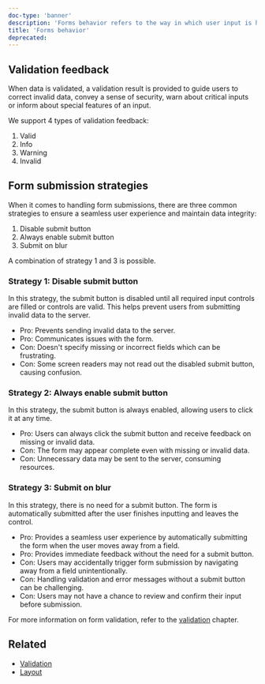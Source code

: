 ```yaml
---
doc-type: 'banner'
description: 'Forms behavior refers to the way in which user input is handled and validated within a form. It plays a crucial role in providing a seamless and user-friendly experience for form interactions.'
title: 'Forms behavior'
deprecated:
---
```


## Validation feedback

When data is validated, a validation result is provided to guide users to correct invalid data, convey a sense of security, warn about critical inputs or inform about special features of an input.

We support 4 types of validation feedback:

1. Valid
2. Info
3. Warning
4. Invalid

## Form submission strategies

When it comes to handling form submissions, there are three common strategies to ensure a seamless user experience and maintain data integrity:

1. Disable submit button
2. Always enable submit button
3. Submit on blur

A combination of strategy 1 and 3 is possible.

### Strategy 1: Disable submit button

In this strategy, the submit button is disabled until all required input controls are filled or controls are valid. This helps prevent users from submitting invalid data to the server.

- Pro: Prevents sending invalid data to the server.
- Pro: Communicates issues with the form.
- Con: Doesn't specify missing or incorrect fields which can be frustrating.
- Con: Some screen readers may not read out the disabled submit button, causing confusion.

### Strategy 2: Always enable submit button

In this strategy, the submit button is always enabled, allowing users to click it at any time.

- Pro: Users can always click the submit button and receive feedback on missing or invalid data.
- Con: The form may appear complete even with missing or invalid data.
- Con: Unnecessary data may be sent to the server, consuming resources.

### Strategy 3: Submit on blur

In this strategy, there is no need for a submit button. The form is automatically submitted after the user finishes inputting and leaves the control.

- Pro: Provides a seamless user experience by automatically submitting the form when the user moves away from a field.
- Pro: Provides immediate feedback without the need for a submit button.
- Con: Users may accidentally trigger form submission by navigating away from a field unintentionally.
- Con: Handling validation and error messages without a submit button can be challenging.
- Con: Users may not have a chance to review and confirm their input before submission.

For more information on form validation, refer to the [validation](./forms-validation) chapter.

## Related

- [Validation](./forms-validation)
- [Layout](./forms-layout)
